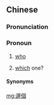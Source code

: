 {{also|边个}}
==Chinese==
{{zh-forms|s=边个}}

===Pronunciation===
{{zh-pron
|c=bin1 go3
|cat=pron
}}

===Pronoun===
{{zh-pronoun}}

# {{lb|zh|Cantonese|interrogative}} [[who]]
#: {{zh-x|太太{taai3-2}，你 搵 邊個 呀？|Ma'am, '''who''' are you looking for?|C-GZ}}
# {{lb|zh|Cantonese|interrogative}} [[which]] one?

====Synonyms====
{{zh-dial|誰}}
{{zh-dial|哪個}}

[[mg:邊個]]